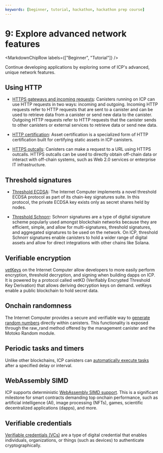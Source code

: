 ```yaml
---
keywords: [beginner, tutorial, hackathon, hackathon prep course]
---
```



# 9: Explore advanced network features

<MarkdownChipRow labels={["Beginner", "Tutorial"]} />

Continue developing applications by exploring some of ICP's advanced, unique network features.

## Using HTTP

- [HTTPS gateways and incoming requests](/docs/building-apps/network-features/using-http/gateways): Canisters running on ICP can use HTTP requests in two ways: incoming and outgoing. Incoming HTTP requests refer to HTTP requests that are sent to a canister and can be used to retrieve data from a canister or send new data to the canister. Outgoing HTTP requests refer to HTTP requests that the canister sends to other canisters or external services to retrieve data or send new data.

- [HTTP certification](/docs/building-apps/network-features/using-http/http-certification/ic-asset-certification-library): Asset certification is a specialized form of HTTP certification built for certifying static assets in ICP canisters.

- [HTTPS outcalls](/docs/building-apps/network-features/using-http/https-outcalls/overview): Canisters can make a request to a URL using HTTPS outcalls. HTTPS outcalls can be used to directly obtain off-chain data or interact with off-chain systems, such as Web 2.0 services or enterprise IT infrastructure.

## Threshold signatures

- [Threshold ECDSA](/docs/building-apps/network-features/signatures/t-ecdsa): The Internet Computer implements a novel threshold ECDSA protocol as part of its chain-key signatures suite. In this protocol, the private ECDSA key exists only as secret shares held by nodes.

- [Threshold Schnorr](/docs/building-apps/network-features/signatures/t-schnorr): Schnorr signatures are a type of digital signature scheme popularly used amongst blockchain networks because they are efficient, simple, and allow for multi-signatures, threshold signatures, and aggregated signatures to be used on the network. On ICP, threshold Schnorr signatures enable canisters to hold a wider range of digital assets and allow for direct integrations with other chains like Solana.

## Verifiable encryption

[vetKeys](/docs/building-apps/network-features/vetkeys/introduction) on the Internet Computer allow developers to more easily perform encryption, threshold decryption, and signing when building dapps on ICP. It is powered by a protocol called vetKD (Verifiably Encrypted Threshold Key Derivation) that allows deriving decryption keys on demand. vetKeys enable a public blockchain to hold secret data.

## Onchain randomness

The Internet Computer provides a secure and verifiable way to [generate random numbers](/docs/building-apps/network-features/randomness) directly within canisters. This functionality is exposed through the raw_rand method offered by the management canister and the Motoko Random module.

## Periodic tasks and timers

Unlike other blockchains, ICP canisters can [automatically execute tasks](/docs/building-apps/network-features/periodic-tasks-timers) after a specified delay or interval.

## WebAssembly SIMD

ICP supports deterministic [WebAssembly SIMD support](/docs/building-apps/network-features/simd). This is a significant milestone for smart contracts demanding top onchain performance, such as artificial intelligence (AI), image processing (NFTs), games, scientific decentralized applications (dapps), and more.

## Verifiable credentials

[Verifiable credentials (VCs)](/docs/building-apps/network-features/verifiable-credentials/overview) are a type of digital credential that enables individuals, organizations, or things (such as devices) to authenticate cryptographically.


